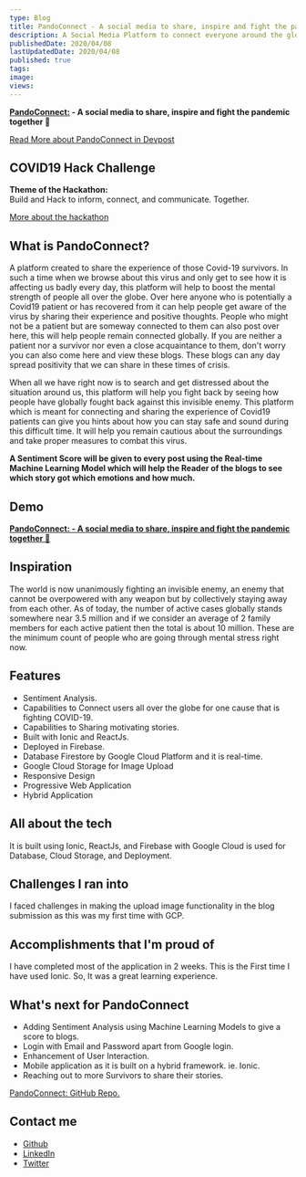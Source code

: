 ```yaml
---
type: Blog
title: PandoConnect - A social media to share, inspire and fight the pandemic together  🏗️
description: A Social Media Platform to connect everyone around the globe 🌍 to spread awareness, motivation and support for Covid-19 😷 Patients and their families. ⚡ Hackathon Winner ⚡
publishedDate: 2020/04/08
lastUpdatedDate: 2020/04/08
published: true
tags:
image:
views:
---
```


**[PandoConnect:](https://pandoconnect-c9991.web.app/) - A social media to share, inspire and fight the pandemic together 🤝**

[Read More about PandoConnect in Devpost](https://devpost.com/software/pandoconnect)

## COVID19 Hack Challenge

**Theme of the Hackathon:**\
Build and Hack to inform, connect, and communicate. Together.

[More about the hackathon](https://covid19hack.devpost.com/)

## What is PandoConnect?

A platform created to share the experience of those Covid-19 survivors. In such a time when we browse about this virus and only get to see how it is affecting us badly every day, this platform will help to boost the mental strength of people all over the globe. Over here anyone who is potentially a Covid19 patient or has recovered from it can help people get aware of the virus by sharing their experience and positive thoughts. People who might not be a patient but are someway connected to them can also post over here, this will help people remain connected globally. If you are neither a patient nor a survivor nor even a close acquaintance to them, don't worry you can also come here and view these blogs. These blogs can any day spread positivity that we can share in these times of crisis.

When all we have right now is to search and get distressed about the situation around us, this platform will help you fight back by seeing how people have globally fought back against this invisible enemy. This platform which is meant for connecting and sharing the experience of Covid19 patients can give you hints about how you can stay safe and sound during this difficult time. It will help you remain cautious about the surroundings and take proper measures to combat this virus.

**A Sentiment Score will be given to every post using the Real-time Machine Learning Model which will help the Reader of the blogs to see which story got which emotions and how much.**

## Demo

**[PandoConnect: - A social media to share, inspire and fight the pandemic together 🤝](https://pandoconnect-c9991.web.app/)**
<YouTubeEmbed slugHash="k_wDVkmHbDw" portraitMode />

## Inspiration

The world is now unanimously fighting an invisible enemy, an enemy that cannot be overpowered with any weapon but by collectively staying away from each other. As of today, the number of active cases globally stands somewhere near 3.5 million and if we consider an average of 2 family members for each active patient then the total is about 10 million. These are the minimum count of people who are going through mental stress right now.

## Features

- Sentiment Analysis.
- Capabilities to Connect users all over the globe for one cause that is fighting COVID-19.
- Capabilities to Sharing motivating stories.
- Built with Ionic and ReactJs.
- Deployed in Firebase.
- Database Firestore by Google Cloud Platform and it is real-time.
- Google Cloud Storage for Image Upload
- Responsive Design
- Progressive Web Application
- Hybrid Application

## All about the tech

It is built using Ionic, ReactJs, and Firebase with Google Cloud is used for Database, Cloud Storage, and Deployment.

## Challenges I ran into

I faced challenges in making the upload image functionality in the blog submission as this was my first time with GCP.

## Accomplishments that I'm proud of

I have completed most of the application in 2 weeks.
This is the First time I have used Ionic. So, It was a great learning experience.

## What's next for PandoConnect

- Adding Sentiment Analysis using Machine Learning Models to give a score to blogs.
- Login with Email and Password apart from Google login.
- Enhancement of User Interaction.
- Mobile application as it is built on a hybrid framework. ie. Ionic.
- Reaching out to more Survivors to share their stories.

[PandoConnect: GitHub Repo.](https://github.com/Souravdey777/PandoConnect)

## Contact me

- [Github](https://github.com/Souravdey777/)
- [LinkedIn](https://www.linkedin.com/in/souravdey777)
- [Twitter](https://twitter.com/Souravdey777)
